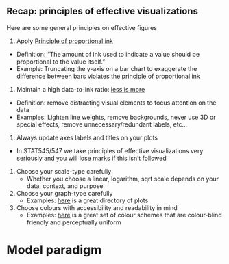 ## Recap: principles of effective visualizations

Here are some general principles on effective figures

1. Apply [Principle of proportional ink](https://callingbullshit.org/tools/tools_proportional_ink.html)
- Definition: "The amount of ink used to indicate a value should be proportional to the value itself."
- Example: Truncating the y-axis on a bar chart to exaggerate the difference between bars violates the principle of proportional ink
1. Maintain a high data-to-ink ratio: [less is more](https://speakerdeck.com/cherdarchuk/remove-to-improve-the-data-ink-ratio)
- Definition: remove distracting visual elements to focus attention on the data
- Examples: Lighten line weights, remove backgrounds, never use 3D or special effects, remove unnecessary/redundant labels, etc...
1. Always update axes labels and titles on your plots
- In STAT545/547 we take principles of effective visualizations very seriously and you will lose marks if this isn't followed
1. Choose your scale-type carefully
    - Whether you choose a linear, logarithm, sqrt scale depends on your data, context, and purpose
1. Choose your graph-type carefully
    - Examples: [here](https://serialmentor.com/dataviz/directory-of-visualizations.html) is a great directory of plots
1. Choose colours with accessibility and readability in mind
    - Examples: [here](http://www.cookbook-r.com/Graphs/Colors_(ggplot2)/#a-colorblind-friendly-palette) is a great set of colour schemes that are colour-blind friendly and perceptually uniform


# Model paradigm

<!-- Note: not able to add parsnip or rsample this year, did briefly mention it though
Possible addition for 2020: `parsnip` package. Maybe `rsample` if it didn't make it into cm011.
-->
